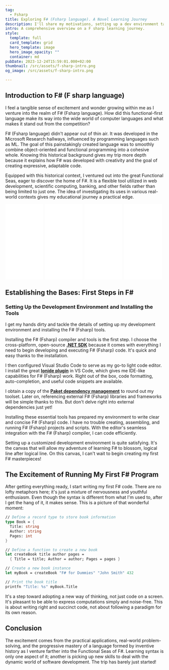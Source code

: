 ```yaml
---
tag:
  - Fsharp
title: Exploring F# (Fsharp language). A Novel Learning Journey
description: I'll share my motivations, setting up a dev environment tailored for F# (Fsharp language), writing those critical first lines of code, and how F# allows me to approach problems in new ways.
intro: A comprehensive overview on a F sharp learning journey.
style:
  template: full
  card_template: grid
  hero_template: image
  hero_image_opacity: ""
  container: md
pubDate: 2023-12-24T15:59:01.000+02:00
thumbnail: /src/assets/f-sharp-intro.png
og_image: /src/assets/f-sharp-intro.png

---
```


## Introduction to F# (F sharp language)
I feel a tangible sense of excitement and wonder growing within me as I venture into the realm of F# (Fsharp language). How did this functional-first language make its way into the wide world of computer languages and what makes it stand out from the competition?

F# (Fsharp language) didn't appear out of thin air. It was developed in the Microsoft Research hallways, influenced by programming languages such as ML. The goal of this painstakingly created language was to smoothly combine object-oriented and functional programming into a cohesive whole. Knowing this historical background gives my trip more depth because it explains how F# was developed with creativity and the goal of creating expressive, adaptable code.

Equipped with this historical context, I ventured out into the great Functional Seas, eager to discover the home of F#. It is a flexible tool utilized in web development, scientific computing, banking, and other fields rather than being limited to just one. The idea of investigating its uses in various real-world contexts gives my educational journey a practical edge.

<div style="display: flex; flex-direction: row; justify-content: space-around;">
<div style="width: 25%; align-items: center;">
<iframe sandbox="allow-popups allow-scripts allow-modals allow-forms allow-same-origin" style="width:120px;height:240px;" marginwidth="0" marginheight="0" scrolling="no" frameborder="0" src="//ws-na.amazon-adsystem.com/widgets/q?ServiceVersion=20070822&OneJS=1&Operation=GetAdHtml&MarketPlace=US&source=ss&ref=as_ss_li_til&ad_type=product_link&tracking_id=developerbl0a-20&language=es_US&marketplace=amazon&region=US&placement=B0BSHF7LLL&asins=B0BSHF7LLL&linkId=394e031b2ee91c93eb624b699c13cda7&show_border=true&link_opens_in_new_window=true"></iframe></div>
<div style="width: 25%; align-items: center;">
<iframe sandbox="allow-popups allow-scripts allow-modals allow-forms allow-same-origin" style="width:120px;height:240px;" marginwidth="0" marginheight="0" scrolling="no" frameborder="0" src="//ws-na.amazon-adsystem.com/widgets/q?ServiceVersion=20070822&OneJS=1&Operation=GetAdHtml&MarketPlace=US&source=ss&ref=as_ss_li_til&ad_type=product_link&tracking_id=developerbl0a-20&language=es_US&marketplace=amazon&region=US&placement=B0C6GB1FNB&asins=B0C6GB1FNB&linkId=19dc9815c1d23c672a5780c556d8bb37&show_border=true&link_opens_in_new_window=true"></iframe></div>
<div style="width: 25%; align-items: center;">
<iframe sandbox="allow-popups allow-scripts allow-modals allow-forms allow-same-origin" style="width:120px;height:240px;" marginwidth="0" marginheight="0" scrolling="no" frameborder="0" src="//ws-na.amazon-adsystem.com/widgets/q?ServiceVersion=20070822&OneJS=1&Operation=GetAdHtml&MarketPlace=US&source=ss&ref=as_ss_li_til&ad_type=product_link&tracking_id=developerbl0a-20&language=es_US&marketplace=amazon&region=US&placement=B0CN9RFFVT&asins=B0CN9RFFVT&linkId=cea4efa29d6c0c0a313ee5ea775fc920&show_border=true&link_opens_in_new_window=true"></iframe></div>
<div style="width: 25%; align-items: center;">
<iframe sandbox="allow-popups allow-scripts allow-modals allow-forms allow-same-origin" style="width:120px;height:240px;" marginwidth="0" marginheight="0" scrolling="no" frameborder="0" src="//ws-na.amazon-adsystem.com/widgets/q?ServiceVersion=20070822&OneJS=1&Operation=GetAdHtml&MarketPlace=US&source=ss&ref=as_ss_li_til&ad_type=product_link&tracking_id=developerbl0a-20&language=es_US&marketplace=amazon&region=US&placement=B0C532H5S7&asins=B0C532H5S7&linkId=7666f7efe9749357cde0e3b1961f7c55&show_border=true&link_opens_in_new_window=true"></iframe></div>
</div>

## Establishing the Bases: First Steps in F#

### Setting Up the Development Environment and Installing the Tools
I get my hands dirty and tackle the details of setting up my development environment and installing the F# (Fsharp) tools.

Installing the F# (Fsharp) compiler and tools is the first step. I choose the cross-platform, open-source [**.NET SDK**](https://learn.microsoft.com/en-us/dotnet/core/install/macos) because it comes with everything I need to begin developing and executing F# (Fsharp) code. It's quick and easy thanks to the installation.

I then configured Visual Studio Code to serve as my go-to light code editor. I install the great [**Ionide plugin**](https://ionide.io) in VS Code, which gives me IDE-like capabilities for F# (Fsharp) work. Right out of the box, code formatting, auto-completion, and useful code snippets are available.

I obtain a copy of the [**Paket dependency management**](https://fsprojects.github.io/Paket/) to round out my toolset. Later on, referencing external F# (Fsharp) libraries and frameworks will be simple thanks to this. But don't delve right into external dependencies just yet!

Installing these essential tools has prepared my environment to write clear and concise F# (Fsharp) code. I have no trouble creating, assembling, and running F# (Fsharp) projects and scripts. With the editor's seamless integration with the F# (Fsharp) compiler, I can code efficiently.

Setting up a customized development environment is quite satisfying. It's the canvas that will allow my adventure of learning F# to blossom, logical line after logical line. On this canvas, I can't wait to begin creating my first F# masterpieces!


## The Excitement of Running My First F# Program

After getting everything ready, I start writing my first F# code. There are no lofty metaphors here; it's just a mixture of nervousness and youthful enthusiasm. Even though the syntax is different from what I'm used to, after I get the hang of it, it makes sense. This is a picture of that wonderful moment:

```fsharp
// Define a record type to store book information
type Book = {
  Title: string
  Author: string
  Pages: int
}

// Define a function to create a new book
let createBook title author pages = 
  { Title = title; Author = author; Pages = pages }

// Create a new book instance
let myBook = createBook "F# for Dummies" "John Smith" 432

// Print the book title 
printfn "Title: %s" myBook.Title
```

It's a step toward adopting a new way of thinking, not just code on a screen. It's pleasant to be able to express computations simply and noise-free. This is about writing right and succinct code, not about following a paradigm for its own reason.

## Conclusion

The excitement comes from the practical applications, real-world problem-solving, and the progressive mastery of a language formed by inventive history as I venture farther into the Functional Seas of F#. Learning syntax is only one aspect of it; another is picking up new skills to deal with the dynamic world of software development. The trip has barely just started!
